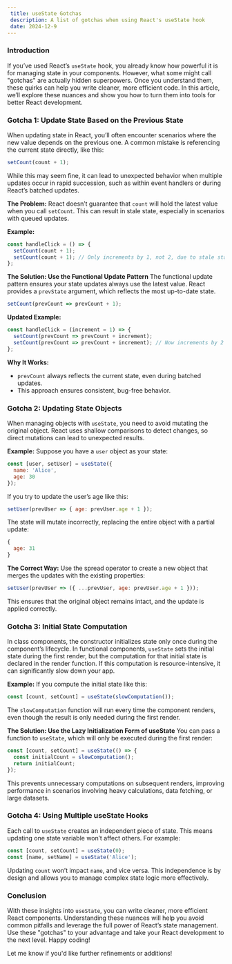 ```yaml
---
 title: useState Gotchas
 description: A list of gotchas when using React's useState hook
 date: 2024-12-9
---
```


### Introduction
If you’ve used React’s `useState` hook, you already know how powerful it is for managing state in your components. However, what some might call "gotchas" are actually hidden superpowers. Once you understand them, these quirks can help you write cleaner, more efficient code. In this article, we’ll explore these nuances and show you how to turn them into tools for better React development.



### Gotcha 1: Update State Based on the Previous State

When updating state in React, you’ll often encounter scenarios where the new value depends on the previous one. A common mistake is referencing the current state directly, like this:
```state.jsx
setCount(count + 1);
```
While this may seem fine, it can lead to unexpected behavior when multiple updates occur in rapid succession, such as within event handlers or during React’s batched updates.

**The Problem:**
React doesn’t guarantee that `count` will hold the latest value when you call `setCount`. This can result in stale state, especially in scenarios with queued updates.

**Example:**
```state.jsx
const handleClick = () => {
  setCount(count + 1);
  setCount(count + 1); // Only increments by 1, not 2, due to stale state!
};
```

**The Solution: Use the Functional Update Pattern**
The functional update pattern ensures your state updates always use the latest value. React provides a `prevState` argument, which reflects the most up-to-date state.
```state.jsx
setCount(prevCount => prevCount + 1);
```

**Updated Example:**
```state.jsx
const handleClick = (increment = 1) => {
  setCount(prevCount => prevCount + increment);
  setCount(prevCount => prevCount + increment); // Now increments by 2 as expected!
};
```

**Why It Works:**
- `prevCount` always reflects the current state, even during batched updates.
- This approach ensures consistent, bug-free behavior.



### Gotcha 2: Updating State Objects

When managing objects with `useState`, you need to avoid mutating the original object. React uses shallow comparisons to detect changes, so direct mutations can lead to unexpected results.

**Example:**
Suppose you have a `user` object as your state:
```state.jsx
const [user, setUser] = useState({
  name: 'Alice',
  age: 30
});
```

If you try to update the user’s age like this:
```state.jsx
setUser(prevUser => { age: prevUser.age + 1 });
```

The state will mutate incorrectly, replacing the entire object with a partial update:
```state.jsx
{
  age: 31
}
```

**The Correct Way:**
Use the spread operator to create a new object that merges the updates with the existing properties:
```state.jsx
setUser(prevUser => ({ ...prevUser, age: prevUser.age + 1 }));
```

This ensures that the original object remains intact, and the update is applied correctly.



### Gotcha 3: Initial State Computation

In class components, the constructor initializes state only once during the component’s lifecycle. In functional components, `useState` sets the initial state during the first render, but the computation for that initial state is declared in the render function. If this computation is resource-intensive, it can significantly slow down your app.

**Example:**
If you compute the initial state like this:
```state.jsx
const [count, setCount] = useState(slowComputation());
```

The `slowComputation` function will run every time the component renders, even though the result is only needed during the first render.

**The Solution: Use the Lazy Initialization Form of useState**
You can pass a function to `useState`, which will only be executed during the first render:
```state.jsx
const [count, setCount] = useState(() => {
  const initialCount = slowComputation();
  return initialCount;
});
```

This prevents unnecessary computations on subsequent renders, improving performance in scenarios involving heavy calculations, data fetching, or large datasets.



### Gotcha 4: Using Multiple useState Hooks

Each call to `useState` creates an independent piece of state. This means updating one state variable won’t affect others. For example:
```state.jsx
const [count, setCount] = useState(0);
const [name, setName] = useState('Alice');
```

Updating `count` won’t impact `name`, and vice versa. This independence is by design and allows you to manage complex state logic more effectively.



### Conclusion
With these insights into `useState`, you can write cleaner, more efficient React components. Understanding these nuances will help you avoid common pitfalls and leverage the full power of React’s state management. Use these "gotchas" to your advantage and take your React development to the next level. Happy coding!



Let me know if you'd like further refinements or additions!
